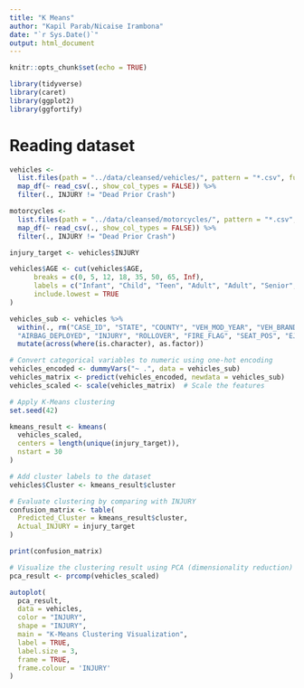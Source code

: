 ```yaml
---
title: "K Means"
author: "Kapil Parab/Nicaise Irambona"
date: "`r Sys.Date()`"
output: html_document
---
```


```r
knitr::opts_chunk$set(echo = TRUE)
```

```r
library(tidyverse)
library(caret)
library(ggplot2)
library(ggfortify)
```

# Reading dataset

```r
vehicles <-
  list.files(path = "../data/cleansed/vehicles/", pattern = "*.csv", full.names = TRUE) %>%
  map_df(~ read_csv(., show_col_types = FALSE)) %>%
  filter(., INJURY != "Dead Prior Crash")

motorcycles <-
  list.files(path = "../data/cleansed/motorcycles/", pattern = "*.csv", full.names = TRUE) %>%
  map_df(~ read_csv(., show_col_types = FALSE)) %>%
  filter(., INJURY != "Dead Prior Crash")
```

```r
injury_target <- vehicles$INJURY

vehicles$AGE <- cut(vehicles$AGE, 
      breaks = c(0, 5, 12, 18, 35, 50, 65, Inf), 
      labels = c("Infant", "Child", "Teen", "Adult", "Adult", "Senior", "Elderly"),
      include.lowest = TRUE
)

vehicles_sub <- vehicles %>% 
  within(., rm("CASE_ID", "STATE", "COUNTY", "VEH_MOD_YEAR", "VEH_BRAND", "VEH_MODEL", "LATITUDE", "LONGITUDE", "ACC_TS", 
  "AIRBAG_DEPLOYED", "INJURY", "ROLLOVER", "FIRE_FLAG", "SEAT_POS", "EJ_PATH")) %>%
  mutate(across(where(is.character), as.factor))

# Convert categorical variables to numeric using one-hot encoding
vehicles_encoded <- dummyVars("~ .", data = vehicles_sub)
vehicles_matrix <- predict(vehicles_encoded, newdata = vehicles_sub)
vehicles_scaled <- scale(vehicles_matrix)  # Scale the features
```

```r
# Apply K-Means clustering
set.seed(42)

kmeans_result <- kmeans(
  vehicles_scaled, 
  centers = length(unique(injury_target)), 
  nstart = 30
)

# Add cluster labels to the dataset
vehicles$Cluster <- kmeans_result$cluster

# Evaluate clustering by comparing with INJURY
confusion_matrix <- table(
  Predicted_Cluster = kmeans_result$cluster, 
  Actual_INJURY = injury_target
)

print(confusion_matrix)
```

```r
# Visualize the clustering result using PCA (dimensionality reduction)
pca_result <- prcomp(vehicles_scaled)
```

```r
autoplot(
  pca_result, 
  data = vehicles, 
  color = "INJURY",
  shape = "INJURY", 
  main = "K-Means Clustering Visualization",
  label = TRUE,
  label.size = 3,
  frame = TRUE,
  frame.colour = 'INJURY'
)
```